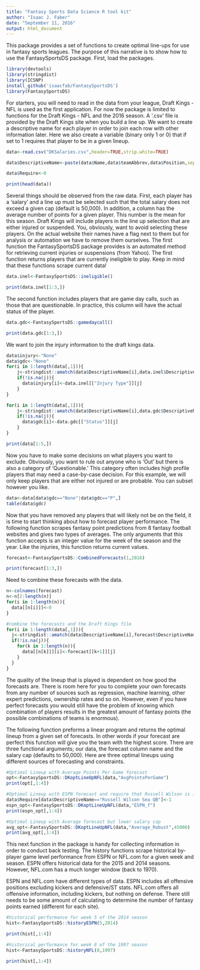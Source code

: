 ```yaml
---
title: "Fantasy Sports Data Science R tool kit"
author: "Isaac J. Faber"
date: "September 11, 2016"
output: html_document
---
```


This package provides a set of functions to create optimal line-ups for use in fantasy sports leagues.  The purpose of this narrative is to show how to use the FantasySportsDS package.  First, load the packages.
```r
library(devtools)
library(stringdist)
library(ICSNP)
install_github('isaacfab/FantasySportsDS')
library(FantasySportsDS)
```

For starters, you will need to read in the data from your league, Draft Kings - NFL is used as the first application.  For now the package is limited to functions for the Draft Kings - NFL and the 2016 season.  A '.csv' file is provided by the Draft Kings site when you build a line up.  We want to create a descriptive name for each player in order to join each row with other information later.  Here we also create a variable (binary only 1 or 0) that if set to 1 requires that player to be in a given lineup.

```r
data<-read.csv("DKSalaries.csv",header=TRUE,strip.white=TRUE)

data$DescriptiveName<-paste(data$Name,data$teamAbbrev,data$Position,sep=" ")

data$Require<-0

print(head(data))
```

Several things should be observed from the raw data.  First, each player has a 'salary' and a line up must be selected such that the total salary does not exceed a given cap (default is 50,000).  In addition, a column has the average number of points for a given player.  This number is the mean for this season.  Draft Kings will include players in the line up selection that are either injured or suspended.  You, obviously, want to avoid selecting these players.  On the actual website their names have a flag next to them but for analysis or automation we have to remove them ourselves.  The first function the FantasySportsDS package provides is an automated method for retrieving current injuries or suspensions (from Yahoo).  The first function returns players that are currently ineligible to play.  Keep in mind that these functions scrape current data!  

```r
data.inel<-FantasySportsDS::ineligible()

print(data.inel[1:3,])
```

The second function includes players that are game day calls, such as those that are questionable.  In practice, this column will have the actual status of the player.  

```r
data.gdc<-FantasySportsDS::gamedaycall()

print(data.gdc[1:3,])
```

We want to join the injury information to the draft kings data. 
```r
data$injury<-"None"
data$gdc<-"None"
for(i in 1:length(data[,1])){
    j<-stringdist::amatch(data$DescriptiveName[i],data.inel$DescriptiveName,maxDist=5)
    if(!is.na(j)){
      data$injury[i]<-data.inel[["Injury Type"]][j]
    }
}

for(i in 1:length(data[,1])){
    j<-stringdist::amatch(data$DescriptiveName[i],data.gdc$DescriptiveName,maxDist=5)
    if(!is.na(j)){
      data$gdc[i]<-data.gdc[["Status"]][j]
    }
}

print(data[1:5,])

```
Now you have to make some decisions on what players you want to exclude.  Obviously, you want to rule out anyone who is 'Out' but there is also a category of 'Questionable.'  This category often includes high profile players that may need a case-by-case decision.  For this example, we will only keep players that are either not injured or are probable.  You can subset however you like.
```r
data<-data[data$gdc=="None"|data$gdc=="P",]
table(data$gdc)
```
Now that you have removed any players that will likely not be on the field, it is time to start thinking about how to forecast player performance.  The following function scrapes fantasy point predictions from 8 fantasy football websites and gives two types of averages.  The only arguments that this function accepts is an integer value for the week of the season and the year.  Like the injuries, this function returns current values.
```r
forecast<-FantasySportsDS::CombinedForecasts(1,2016)

print(forecast[1:3,])
```
Need to combine these forecasts with the data.
```r
n<-colnames(forecast)
n<-n[2:length(n)]
for(i in 1:length(n)){
  data[[n[i]]]<-0
}

#combine the forecasts and the Draft Kings file
for(i in 1:length(data[,1])){
  j<-stringdist::amatch(data$DescriptiveName[i],forecast$DescriptiveName,maxDist=5)
  if(!is.na(j)){
    for(k in 1:length(n)){
      data[[n[k]]][i]<-forecast[[k+1]][j]
    }
  }
}

```

The quality of the lineup that is played is dependent on how good the forecasts are.  There is room here for you to complete your own forecasts from any number of sources such as regression, machine learning, other expert predictions, ownership rates and so on.  However, even if you have perfect forecasts you would still have the problem of knowing which combination of players results in the greatest amount of fantasy points (the possible combinations of teams is enormous).    

The following function preforms a linear program and returns the optimal lineup from a given set of forecasts.  In other words if your forecast are perfect this function will give you the team with the highest score.  There are three functional arguments; our data, the forecast column name and the salary cap (defaults to 50,000).  Here are three optimal lineups using different sources of forecasting and constraints.

```r
#Optimal Lineup with Average Points Per Game forecast
opt<-FantasySportsDS::DKoptLineUpNFL(data,"AvgPointsPerGame")
print(opt[,1:4])

#Optimal Lineup with ESPN forecast and require that Russell Wilson is in the lineup
data$Require[data$DescriptiveName=="Russell Wilson Sea QB"]<-1
espn_opt<-FantasySportsDS::DKoptLineUpNFL(data,"ESPN_f")
print(espn_opt[,1:4])

#Optimal Lineup with Average forecast but lower salary cap
avg_opt<-FantasySportsDS::DKoptLineUpNFL(data,"Average_Robust",45000)
print(avg_opt[,1:4])
```
This next function in the package is handy for collecting information in order to conduct back testing.  The history functions scrape historical by-player game level performance from ESPN or NFL.com for a given week and season.  ESPN offers historical data for the 2015 and 2014 seasons.  However, NFL.com has a much longer window (back to 1970).  

ESPN and NFL.com have different types of data.  ESPN includes all offensive positions excluding kickers and defensive/ST stats.  NFL.com offers all offensive information, including kickers, but nothing on defense.  There still needs to be some amount of calculating to determine the number of fantasy points earned (different for each site).

```r
#historical performance for week 5 of the 2014 season
hist<-FantasySportsDS::historyESPN(5,2014)

print(hist[,1:4])

#historical performance for week 8 of the 1997 season
hist<-FantasySportsDS::historyNFL(8,1997)

print(hist[,1:4])
```
